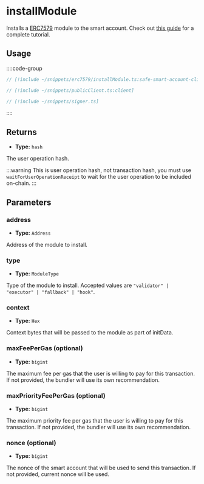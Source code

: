 # installModule

Installs a [ERC7579](https://eips.ethereum.org/EIPS/eip-7579) module to the smart account. Check out [this guide](/permissionless/how-to/accounts/user-erc7579-actions) for a complete tutorial.

## Usage

::::code-group

```ts [example.ts]
// [!include ~/snippets/erc7579/installModule.ts:safe-smart-account-client]
```

```ts [publicClient.ts]
// [!include ~/snippets/publicClient.ts:client]
```

```ts [signer.ts]
// [!include ~/snippets/signer.ts]
```

::::

## Returns

- **Type:** `hash`

The user operation hash.

:::warning
This is user operation hash, not transaction hash, you must use `waitForUserOperationReceipt` to wait for the user operation to be included on-chain.
:::

## Parameters

### address

- **Type:** `Address`

Address of the module to install.

### type

- **Type:** `ModuleType`

Type of the module to install. Accepted values are `"validator" | "executor" | "fallback" | "hook"`.

### context

- **Type:** `Hex`

Context bytes that will be passed to the module as part of initData.

### maxFeePerGas (optional)

- **Type:** `bigint`

The maximum fee per gas that the user is willing to pay for this transaction. If not provided, the bundler will use its own recommendation.

### maxPriorityFeePerGas (optional)

- **Type:** `bigint`

The maximum priority fee per gas that the user is willing to pay for this transaction. If not provided, the bundler will use its own recommendation.

### nonce (optional)

- **Type:** `bigint`

The nonce of the smart account that will be used to send this transaction. If not provided, current nonce will be used.

